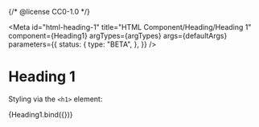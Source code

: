 {/* @license CC0-1.0 */}


<Meta
  id="html-heading-1"
  title="HTML Component/Heading/Heading 1"
  component={Heading1}
  argTypes={argTypes}
  args={defaultArgs}
  parameters={{
    status: {
      type: "BETA",
    },
  }}
/>

# Heading 1

Styling via the `<h1>` element:

<Canvas>
  <Story name="Default" args={exampleArgs}>
    {Heading1.bind({})}
  </Story>
</Canvas>

<ArgsTable story="Default" />
